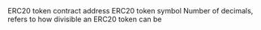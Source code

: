 <ParamField path="contract_address">
ERC20 token contract address
</ParamField>
<ParamField path="symbol">
ERC20 token symbol
</ParamField>
<ParamField path="decimals">
Number of decimals, refers to how divisible an ERC20 token can be
</ParamField>
